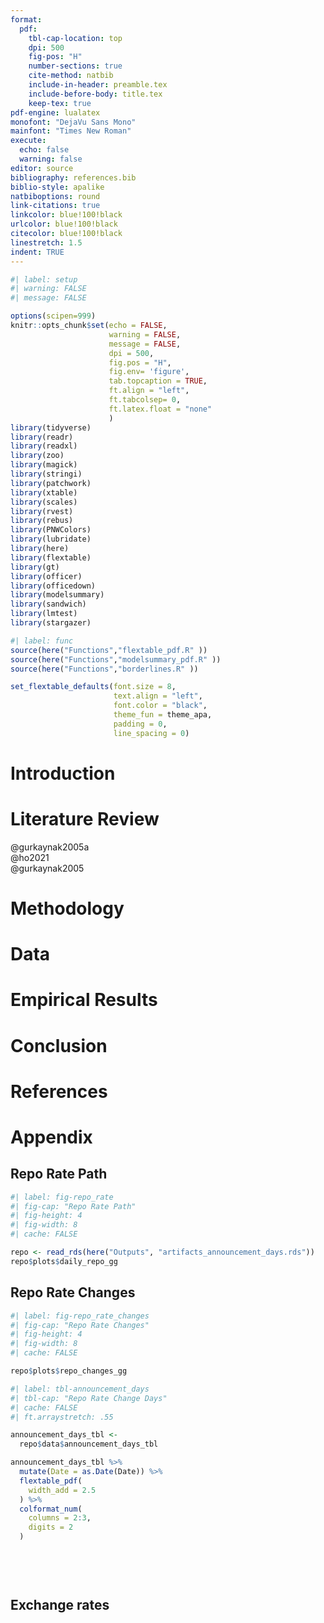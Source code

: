 ```yaml
---
format:
  pdf:
    tbl-cap-location: top
    dpi: 500
    fig-pos: "H"
    number-sections: true
    cite-method: natbib
    include-in-header: preamble.tex
    include-before-body: title.tex
    keep-tex: true
pdf-engine: lualatex
monofont: "DejaVu Sans Mono"
mainfont: "Times New Roman"
execute: 
  echo: false
  warning: false
editor: source
bibliography: references.bib
biblio-style: apalike
natbiboptions: round
link-citations: true
linkcolor: blue!100!black
urlcolor: blue!100!black
citecolor: blue!100!black
linestretch: 1.5
indent: TRUE
---
```


```r
#| label: setup
#| warning: FALSE
#| message: FALSE

options(scipen=999)
knitr::opts_chunk$set(echo = FALSE, 
                      warning = FALSE, 
                      message = FALSE, 
                      dpi = 500, 
                      fig.pos = "H", 
                      fig.env= 'figure', 
                      tab.topcaption = TRUE,
                      ft.align = "left",
                      ft.tabcolsep= 0, 
                      ft.latex.float = "none"
                      )
library(tidyverse)
library(readr)
library(readxl)
library(zoo)
library(magick)
library(stringi)
library(patchwork)
library(xtable)
library(scales)
library(rvest)
library(rebus)
library(PNWColors)
library(lubridate)
library(here)
library(flextable)
library(gt)
library(officer)
library(officedown)
library(modelsummary)
library(sandwich)
library(lmtest)
library(stargazer)
```

```r
#| label: func
source(here("Functions","flextable_pdf.R" ))
source(here("Functions","modelsummary_pdf.R" ))
source(here("Functions","borderlines.R" ))

set_flextable_defaults(font.size = 8, 
                       text.align = "left", 
                       font.color = "black", 
                       theme_fun = theme_apa, 
                       padding = 0,
                       line_spacing = 0)
```


# Introduction

# Literature Review
@gurkaynak2005a \
@ho2021 \
@gurkaynak2005

# Methodology


# Data


# Empirical Results


# Conclusion

\newpage
# References {.unnumbered}
::: {#refs}
:::

\setcounter{section}{0}
\renewcommand{\thesection}{\Alph{section}}

\setcounter{table}{0}
\renewcommand{\thetable}{A\arabic{table}}

\setcounter{figure}{0}
\renewcommand{\thefigure}{A\arabic{figure}}

\newpage

# Appendix

## Repo Rate Path

```r
#| label: fig-repo_rate
#| fig-cap: "Repo Rate Path"
#| fig-height: 4
#| fig-width: 8
#| cache: FALSE

repo <- read_rds(here("Outputs", "artifacts_announcement_days.rds"))
repo$plots$daily_repo_gg

```
\newpage
## Repo Rate Changes

```r
#| label: fig-repo_rate_changes
#| fig-cap: "Repo Rate Changes"
#| fig-height: 4
#| fig-width: 8
#| cache: FALSE

repo$plots$repo_changes_gg
```

\newpage

```r
#| label: tbl-announcement_days
#| tbl-cap: "Repo Rate Change Days"
#| cache: FALSE
#| ft.arraystretch: .55

announcement_days_tbl <- 
  repo$data$announcement_days_tbl

announcement_days_tbl %>%
  mutate(Date = as.Date(Date)) %>%
  flextable_pdf(
    width_add = 2.5
  ) %>% 
  colformat_num(
    columns = 2:3,
    digits = 2
  ) 
  
  
  
  

```

## Exchange rates




